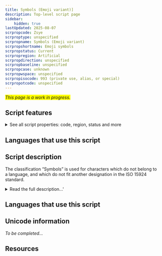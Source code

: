 ```yaml
---
title: Symbols (Emoji variant)]
description: Top-level script page
sidebar:
    hidden: true
lastUpdated: 2025-08-07
scrpropcode: Zsye
scrproptype: unspecified
scrpropname: Symbols (Emoji variant)
scrpropshortname: Emoji symbols
scrpropstatus: Current
scrpropregion: Artificial
scrpropdirection: unspecified
scrpropbaseline: unspecified
scrpropcase: unknown
scrpropwspace: unspecified
scrpropisocode: 993 (private use, alias, or special)
scrpropotcode: unspecified
---
```


<span style='background-color:yellow'>_This page is a work in progress._</span>


## Script features

<details>
<summary> See all script properties: code, region, status and more</summary>
<ScriptInfo />
</details>

## Languages that use this script

<WsList script='Zsye' wsMax='5' />

## Script description

The classification “Symbols” is used for characters which do not belong to a language, and which do not fit another designation in the ISO 15924 standard.

<details><summary>Read the full description...'</summary>_Not yet available._</details>

## Languages that use this script

<WsList script='Zsye' wsMax='5' />

## Unicode information

_To be completed..._

## Resources

<ScriptResources detailSummary='seemore' />

